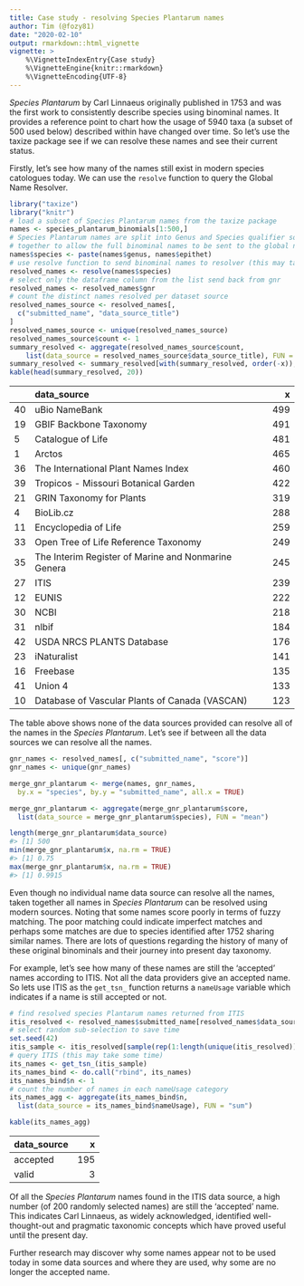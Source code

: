 ```yaml
---
title: Case study - resolving Species Plantarum names
author: Tim (@fozy81)
date: "2020-02-10"
output: rmarkdown::html_vignette
vignette: >
    %\VignetteIndexEntry{Case study}
    %\VignetteEngine{knitr::rmarkdown}
    %\VignetteEncoding{UTF-8}
---
```




*Species Plantarum* by Carl Linnaeus originally published in 1753 and was the first work to consistently describe species using binominal names. It provides a reference point to chart how the usage of 5940 taxa (a subset of 500 used below) described within have changed over time. So let's use the taxize package see if we can resolve these names and see their current status. 

Firstly, let's see how many of the names still exist in modern species catologues today. We can use the `resolve` function to query the Global Name Resolver.


```r
library("taxize")
library("knitr")
# load a subset of Species Plantarum names from the taxize package
names <- species_plantarum_binomials[1:500,]
# Species Plantarum names are split into Genus and Species qualifier so need to be paste them
# together to allow the full binominal names to be sent to the global name resolver
names$species <- paste(names$genus, names$epithet)
# use resolve function to send binominal names to resolver (this may take some time)
resolved_names <- resolve(names$species)
# select only the dataframe column from the list send back from gnr
resolved_names <- resolved_names$gnr
# count the distinct names resolved per dataset source
resolved_names_source <- resolved_names[, 
  c("submitted_name", "data_source_title")
]
resolved_names_source <- unique(resolved_names_source)
resolved_names_source$count <- 1
summary_resolved <- aggregate(resolved_names_source$count,
    list(data_source = resolved_names_source$data_source_title), FUN = "sum")
summary_resolved <- summary_resolved[with(summary_resolved, order(-x)), ]
kable(head(summary_resolved, 20))
```



|   |data_source                                         |   x|
|:--|:---------------------------------------------------|---:|
|40 |uBio NameBank                                       | 499|
|19 |GBIF Backbone Taxonomy                              | 491|
|5  |Catalogue of Life                                   | 481|
|1  |Arctos                                              | 465|
|36 |The International Plant Names Index                 | 460|
|39 |Tropicos - Missouri Botanical Garden                | 422|
|21 |GRIN Taxonomy for Plants                            | 319|
|4  |BioLib.cz                                           | 288|
|11 |Encyclopedia of Life                                | 259|
|33 |Open Tree of Life Reference Taxonomy                | 249|
|35 |The Interim Register of Marine and Nonmarine Genera | 245|
|27 |ITIS                                                | 239|
|12 |EUNIS                                               | 222|
|30 |NCBI                                                | 218|
|31 |nlbif                                               | 184|
|42 |USDA NRCS PLANTS Database                           | 176|
|23 |iNaturalist                                         | 141|
|16 |Freebase                                            | 135|
|41 |Union 4                                             | 133|
|10 |Database of Vascular Plants of Canada (VASCAN)      | 123|

The table above shows none of the data sources provided can resolve all of the names in the *Species Plantarum*. Let's see if between all the data sources we can resolve all the names.


```r
gnr_names <- resolved_names[, c("submitted_name", "score")] 
gnr_names <- unique(gnr_names)

merge_gnr_plantarum <- merge(names, gnr_names,
  by.x = "species", by.y = "submitted_name", all.x = TRUE)

merge_gnr_plantarum <- aggregate(merge_gnr_plantarum$score,
  list(data_source = merge_gnr_plantarum$species), FUN = "mean")

length(merge_gnr_plantarum$data_source)
#> [1] 500
min(merge_gnr_plantarum$x, na.rm = TRUE)
#> [1] 0.75
max(merge_gnr_plantarum$x, na.rm = TRUE)
#> [1] 0.9915
```

Even though no individual name data source can resolve all the names, taken together all names in *Species Plantarum* can be resolved using modern sources. Noting that some names score poorly in terms of fuzzy matching. The poor matching could indicate imperfect matches and perhaps some matches are due to species identified after 1752 sharing similar names. There are lots of questions regarding the history of many of these original binominals and their journey into present day taxonomy.  

For example, let's see how many of these names are still the 'accepted' names according to ITIS. Not all the data providers give an accepted name. So lets use ITIS as the `get_tsn_` function returns a `nameUsage` variable which indicates if a name is still accepted or not.


```r
# find resolved species Plantarum names returned from ITIS
itis_resolved <- resolved_names$submitted_name[resolved_names$data_source_title == "ITIS"]
# select random sub-selection to save time
set.seed(42) 
itis_sample <- itis_resolved[sample(rep(1:length(unique(itis_resolved))), 200)]
# query ITIS (this may take some time)
its_names <- get_tsn_(itis_sample)
its_names_bind <- do.call("rbind", its_names)
its_names_bind$n <- 1
# count the number of names in each nameUsage category 
its_names_agg <- aggregate(its_names_bind$n,
  list(data_source = its_names_bind$nameUsage), FUN = "sum")

kable(its_names_agg)
```



|data_source |   x|
|:-----------|---:|
|accepted    | 195|
|valid       |   3|

Of all the *Species Plantarum* names found in the ITIS data source, a high number (of 200 randomly selected names) are still the 'accepted' name. This indicates Carl Linnaeus, as widely acknowledged, identified well-thought-out and pragmatic taxonomic concepts which have proved useful until the present day. 

Further research may discover why some names appear not to be used today in some data sources and where they are used, why some are no longer the accepted name.
